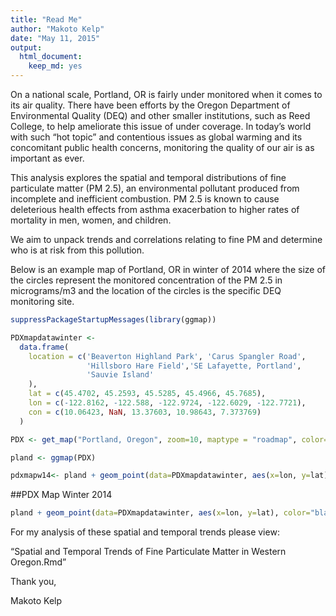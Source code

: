 ```yaml
---
title: "Read Me"
author: "Makoto Kelp"
date: "May 11, 2015"
output:
  html_document:
    keep_md: yes
---
```


On a national scale, Portland, OR is fairly under monitored when it comes to its air quality. There have been efforts by the Oregon Department of Environmental Quality (DEQ) and other smaller institutions, such as Reed College, to help ameliorate this issue of under coverage. In today's world with such "hot topic" and contentious issues as global warming and its concomitant public health concerns, monitoring the quality of our air is as important as ever.    

This analysis explores the spatial and temporal distributions of fine particulate matter (PM 2.5), an environmental pollutant produced from incomplete and inefficient combustion. PM 2.5 is known to cause deleterious health effects from asthma exacerbation to higher rates of mortality in men, women, and children. 

We aim to unpack trends and correlations relating to fine PM and determine who is at risk from this pollution. 

Below is an example map of Portland, OR in winter of 2014 where the size of the circles represent the monitored concentration of the PM 2.5 in micrograms/m3 and the location of the circles is the specific DEQ monitoring site. 


```r
suppressPackageStartupMessages(library(ggmap))

PDXmapdatawinter <- 
  data.frame(
    location = c('Beaverton Highland Park', 'Carus Spangler Road', 
                 'Hillsboro Hare Field','SE Lafayette, Portland', 
                 'Sauvie Island'
    ),
    lat = c(45.4702, 45.2593, 45.5285, 45.4966, 45.7685),
    lon = c(-122.8162, -122.588, -122.9724, -122.6029, -122.7721),
    con = c(10.06423, NaN, 13.37603, 10.98643, 7.373769)
  )

PDX <- get_map("Portland, Oregon", zoom=10, maptype = "roadmap", color= "color")

pland <- ggmap(PDX)

pdxmapw14<- pland + geom_point(data=PDXmapdatawinter, aes(x=lon, y=lat), color="black", size=PDXmapdatawinter$con, alpha=0.7)
```


##PDX Map Winter 2014
```r
pland + geom_point(data=PDXmapdatawinter, aes(x=lon, y=lat), color="black", size=PDXmapdatawinter$con, alpha=0.7)
```



For my analysis of these spatial and temporal trends please view:

"Spatial and Temporal Trends of Fine Particulate Matter in Western Oregon.Rmd"

Thank you,

Makoto Kelp

